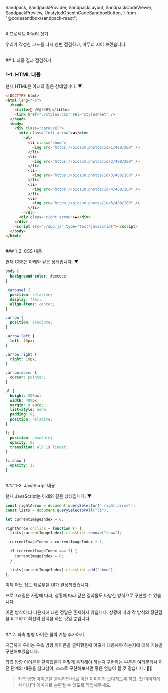   Sandpack,
  SandpackProvider,
  SandpackLayout,
  SandpackCodeViewer,
  SandpackPreview,
  UnstyledOpenInCodeSandboxButton,
} from "@codesandbox/sandpack-react";

<br/>
# 프로젝트 마무리 짓기

우리가 작성한 코드를 다시 한번 점검하고, 마무리 지어 보겠습니다.

<br/>
## 1. 최종 결과 점검하기

### 1-1. HTML 내용

현재 HTML은 아래와 같은 상태입니다. ▼

```html copy filename="index.html" showLineNumbers
<!DOCTYPE html>
<html lang="ko">
  <head>
    <title>🔰 바닐라코딩</title>
    <link href="./styles.css" rel="stylesheet" />
  </head>
  <body>
    <div class="carousel">
      <div class="left arrow">◀︎</div>
        <ul>
          <li class="show">
            <img src="https://picsum.photos/id/1/400/200" />
          </li>
          <li>
            <img src="https://picsum.photos/id/2/400/200" />
          </li>
          <li>
            <img src="https://picsum.photos/id/3/400/200" />
          </li>
          <li>
            <img src="https://picsum.photos/id/4/400/200" />
          </li>
          <li>
            <img src="https://picsum.photos/id/5/400/200" />
          </li>
        </ul>
      <div class="right arrow">▶︎</div>
    </div>
    <script src="./app.js" type="text/javascript"></script>
  </body>
</html>
```

<br/>
### 1-2. CSS 내용

현재 CSS은 아래와 같은 상태입니다. ▼

```css copy filename="styles.css" showLineNumbers
body {
  background-color: #eeeeee;
}

.carousel {
  position: relative;
  display: flex;
  align-items: center;
}

.arrow {
  position: absolute;
}

.arrow.left {
  left: 10px;
}

.arrow.right {
  right: 10px;
}

.arrow:hover {
  cursor: pointer;
}

ul {
  height: 200px;
  width: 400px;
  margin: 0 auto;
  list-style: none;
  padding: 0;
  position: relative;
}

li {
  position: absolute;
  opacity: 0;
  transition: all 1s linear;
}

li.show {
  opacity: 1;
}
```

<br/>
### 1-3. JavaScript 내용

현재 JavaScript는 아래와 같은 상태입니다. ▼

```js copy filename="app.js" showLineNumbers
const rightArrow = document.querySelector(".right.arrow");
const lists = document.querySelectorAll("li");

let currentImageIndex = 0;

rightArrow.onclick = function () {
  lists[currentImageIndex].classList.remove("show");

  currentImageIndex = currentImageIndex + 1;

  if (currentImageIndex === 5) {
    currentImageIndex = 0;
  }

  lists[currentImageIndex].classList.add("show");
};
```

이제 어느 정도 캐로우셀 UI가 완성되었습니다.

프로그래밍은 사람에 따라, 상황에 따라 같은 결과물도 다양한 방식으로 구현할 수 있습니다.

어떤 방식이 더 나은지에 대한 정답은 존재하지 않습니다. 상황에 따라 각 방식의 장단점을 비교하고 최선의 선택을 하는 것일 뿐입니다.

<br/>
## 2. 좌측 방향 아이콘 클릭 기능 추가하기

지금까지 우리는 우측 방향 아이콘을 클릭했을때 어떻게 대응해야 하는지에 대해 기능을 구현해보았습니다.

좌측 방향 아이콘을 클릭했을때 어떻게 동작해야 하는지 구현하는 부분은 여러분께서 이전 단계의 내용을 참고삼아, 스스로 구현해보시면 좋은 연습이 될 것 같습니다. 👏🏻

> 좌측 방향 아이콘을 클릭하면 바로 이전 이미지가 보여지도록 하고, 첫 이미지에서 마지막 이미지로 순환될 수 있도록 작업해주세요.

<br/>
<br/>
<br/>
<Giscus
  repo="crwdu/lms-contents-js101"
  repoId="R_kgDOL2ikqQ"
  category="Q&A"
  categoryId="DIC_kwDOL2ikqc4CgSAu"
  mapping="pathname"
  reactionsEnabled="1"
  strict="1"
  emitMetadata="0"
  inputPosition="top"
  theme="preferred_color_scheme"
  lang="ko"
  loading="lazy"
/>